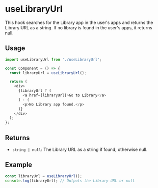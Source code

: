 
<Meta title="Hooks/useLibraryUrl" />

# useLibraryUrl

This hook searches for the Library app in the user's apps and returns the Library URL as a string. If no library is found in the user's apps, it returns null.

## Usage

```typescript
import useLibraryUrl from './useLibraryUrl';

const Component = () => {
  const libraryUrl = useLibraryUrl();

  return (
    <div>
      {libraryUrl ? (
        <a href={libraryUrl}>Go to Library</a>
      ) : (
        <p>No Library app found.</p>
      )}
    </div>
  );
};
```

## Returns

- `string | null`: The Library URL as a string if found, otherwise null.

## Example

```typescript
const libraryUrl = useLibraryUrl();
console.log(libraryUrl); // Outputs the Library URL or null
```
